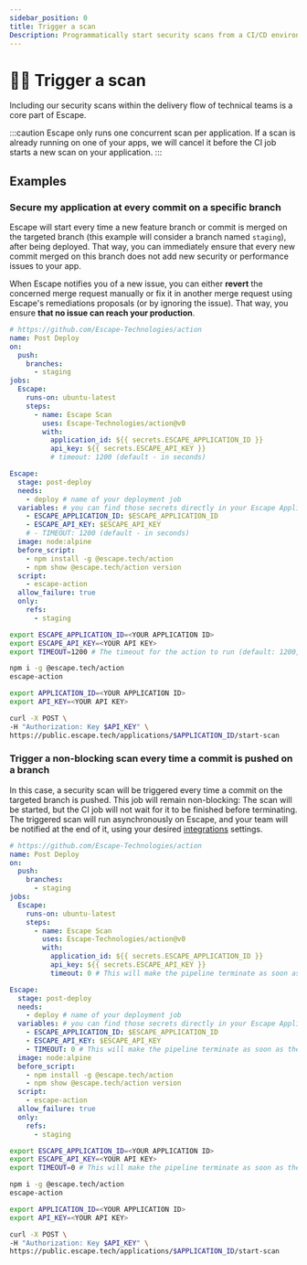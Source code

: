 ```yaml
---
sidebar_position: 0
title: Trigger a scan
Description: Programmatically start security scans from a CI/CD environment
---
```



# 🏃‍♂️ Trigger a scan

Including our security scans within the delivery flow of technical teams is a core part of Escape.

:::caution
Escape only runs one concurrent scan per application. If a scan is already running on one of your apps, we will cancel it before the CI job starts a new scan on your application.
:::

## Examples

### Secure my application at every commit on a specific branch

Escape will start every time a new feature branch or commit is merged on the targeted branch (this example will consider a branch named `staging`), after being deployed. That way, you can immediately ensure that every new commit merged on this branch does not add new security or performance issues to your app.

When Escape notifies you of a new issue, you can either **revert** the concerned merge request manually or fix it in another merge request using Escape's remediations proposals (or by ignoring the issue). That way, you ensure **that no issue can reach your production**.

<Tabs>
  <TabItem value="github" label="GitHub Action" default>

```yaml
# https://github.com/Escape-Technologies/action
name: Post Deploy
on:
  push:
    branches:
      - staging
jobs:
  Escape:
    runs-on: ubuntu-latest
    steps:
      - name: Escape Scan
        uses: Escape-Technologies/action@v0
        with:
          application_id: ${{ secrets.ESCAPE_APPLICATION_ID }}
          api_key: ${{ secrets.ESCAPE_API_KEY }}
          # timeout: 1200 (default - in seconds)
```

  </TabItem>
  <TabItem value="gitlab" label="Gitlab CI">

```yaml
Escape:
  stage: post-deploy
  needs:
    - deploy # name of your deployment job
  variables: # you can find those secrets directly in your Escape Application Settings
    - ESCAPE_APPLICATION_ID: $ESCAPE_APPLICATION_ID
    - ESCAPE_API_KEY: $ESCAPE_API_KEY
    # - TIMEOUT: 1200 (default - in seconds)
  image: node:alpine
  before_script:
    - npm install -g @escape.tech/action
    - npm show @escape.tech/action version
  script:
    - escape-action
  allow_failure: true
  only:
    refs:
      - staging
```

  </TabItem>

  <TabItem value="cli" label="CLI">

```bash
export ESCAPE_APPLICATION_ID=<YOUR APPLICATION ID>
export ESCAPE_API_KEY=<YOUR API KEY>
export TIMEOUT=1200 # The timeout for the action to run (default: 1200, 0 defines a non-blocking scan)

npm i -g @escape.tech/action
escape-action
```

  </TabItem>
  <TabItem value="api" label="API">

```bash
export APPLICATION_ID=<YOUR APPLICATION ID>
export API_KEY=<YOUR API KEY>

curl -X POST \
-H "Authorization: Key $API_KEY" \
https://public.escape.tech/applications/$APPLICATION_ID/start-scan
```

  </TabItem>
</Tabs>

### Trigger a non-blocking scan every time a commit is pushed on a branch

In this case, a security scan will be triggered every time a commit on the targeted branch is pushed. This job will remain non-blocking: The scan will be started, but the CI job will not wait for it to be finished before terminating. The triggered scan will run asynchronously on Escape, and your team will be notified at the end of it, using your desired [integrations](/integrations) settings.

<Tabs>
  <TabItem value="github" label="GitHub Action" default>

```yaml
# https://github.com/Escape-Technologies/action
name: Post Deploy
on:
  push:
    branches:
      - staging
jobs:
  Escape:
    runs-on: ubuntu-latest
    steps:
      - name: Escape Scan
        uses: Escape-Technologies/action@v0
        with:
          application_id: ${{ secrets.ESCAPE_APPLICATION_ID }}
          api_key: ${{ secrets.ESCAPE_API_KEY }}
          timeout: 0 # This will make the pipeline terminate as soon as the scan is started (but will not stop the scan!)
```

  </TabItem>

  <TabItem value="gitlab" label="Gitlab CI" default>

```yaml
Escape:
  stage: post-deploy
  needs:
    - deploy # name of your deployment job
  variables: # you can find those secrets directly in your Escape Application Settings
    - ESCAPE_APPLICATION_ID: $ESCAPE_APPLICATION_ID
    - ESCAPE_API_KEY: $ESCAPE_API_KEY
    - TIMEOUT: 0 # This will make the pipeline terminate as soon as the scan is started (but will not stop the scan!)
  image: node:alpine
  before_script:
    - npm install -g @escape.tech/action
    - npm show @escape.tech/action version
  script:
    - escape-action
  allow_failure: true
  only:
    refs:
      - staging
```

  </TabItem>

  <TabItem value="cli" label="CLI">

```bash
export ESCAPE_APPLICATION_ID=<YOUR APPLICATION ID>
export ESCAPE_API_KEY=<YOUR API KEY>
export TIMEOUT=0 # This will make the pipeline terminate as soon as the scan is started (but will not stop the scan!)

npm i -g @escape.tech/action
escape-action
```

  </TabItem>
  <TabItem value="api" label="API">

```bash
export APPLICATION_ID=<YOUR APPLICATION ID>
export API_KEY=<YOUR API KEY>

curl -X POST \
-H "Authorization: Key $API_KEY" \
https://public.escape.tech/applications/$APPLICATION_ID/start-scan
```

  </TabItem>

</Tabs>

